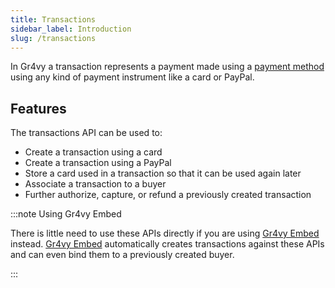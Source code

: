 ```yaml
---
title: Transactions
sidebar_label: Introduction
slug: /transactions
---
```


In Gr4vy a transaction represents a payment made using a
[payment method](/guides/payment-methods) using any kind of payment instrument
like a card or PayPal.

## Features

The transactions API can be used to:

- Create a transaction using a card
- Create a transaction using a PayPal
- Store a card used in a transaction so that it can be used again later
- Associate a transaction to a buyer
- Further authorize, capture, or refund a previously created transaction

:::note Using Gr4vy Embed

There is little need to use these APIs directly if you are using [Gr4vy Embed]
instead. [Gr4vy Embed] automatically creates transactions against these APIs and
can even bind them to a previously created buyer.

:::

[gr4vy embed]: /guides/get-started/embed
